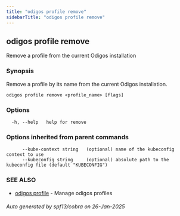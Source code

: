 ```yaml
---
title: "odigos profile remove"
sidebarTitle: "odigos profile remove"
---
```

## odigos profile remove

Remove a profile from the current Odigos installation

### Synopsis

Remove a profile by its name from the current Odigos installation.

```
odigos profile remove <profile_name> [flags]
```

### Options

```
  -h, --help   help for remove
```

### Options inherited from parent commands

```
      --kube-context string   (optional) name of the kubeconfig context to use
      --kubeconfig string     (optional) absolute path to the kubeconfig file (default "KUBECONFIG")
```

### SEE ALSO

* [odigos profile](/cli/odigos_profile)	 - Manage odigos profiles

###### Auto generated by spf13/cobra on 26-Jan-2025
